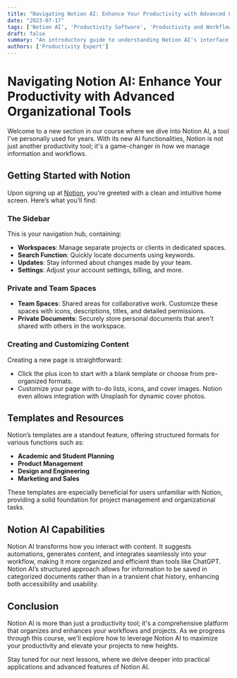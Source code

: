 ```yaml
---
title: "Navigating Notion AI: Enhance Your Productivity with Advanced Organizational Tools"
date: "2023-07-17"
tags: ['Notion AI', 'Productivity Software', 'Productivity and Workflow']
draft: false
summary: "An introductory guide to understanding Notion AI's interface and how its structured workflow can revolutionize your project management and content creation."
authors: ['Productivity Expert']
---
```


# Navigating Notion AI: Enhance Your Productivity with Advanced Organizational Tools

Welcome to a new section in our course where we dive into Notion AI, a tool I've personally used for years. With its new AI functionalities, Notion is not just another productivity tool; it's a game-changer in how we manage information and workflows.

## Getting Started with Notion

Upon signing up at [Notion](https://www.notion.so), you're greeted with a clean and intuitive home screen. Here’s what you’ll find:

### The Sidebar

This is your navigation hub, containing:
- **Workspaces**: Manage separate projects or clients in dedicated spaces.
- **Search Function**: Quickly locate documents using keywords.
- **Updates**: Stay informed about changes made by your team.
- **Settings**: Adjust your account settings, billing, and more.

### Private and Team Spaces

- **Team Spaces**: Shared areas for collaborative work. Customize these spaces with icons, descriptions, titles, and detailed permissions.
- **Private Documents**: Securely store personal documents that aren't shared with others in the workspace.

### Creating and Customizing Content

Creating a new page is straightforward:
- Click the plus icon to start with a blank template or choose from pre-organized formats.
- Customize your page with to-do lists, icons, and cover images. Notion even allows integration with Unsplash for dynamic cover photos.

## Templates and Resources

Notion’s templates are a standout feature, offering structured formats for various functions such as:
- **Academic and Student Planning**
- **Product Management**
- **Design and Engineering**
- **Marketing and Sales**

These templates are especially beneficial for users unfamiliar with Notion, providing a solid foundation for project management and organizational tasks.

## Notion AI Capabilities

Notion AI transforms how you interact with content. It suggests automations, generates content, and integrates seamlessly into your workflow, making it more organized and efficient than tools like ChatGPT. Notion AI’s structured approach allows for information to be saved in categorized documents rather than in a transient chat history, enhancing both accessibility and usability.

## Conclusion

Notion AI is more than just a productivity tool; it's a comprehensive platform that organizes and enhances your workflows and projects. As we progress through this course, we'll explore how to leverage Notion AI to maximize your productivity and elevate your projects to new heights.

Stay tuned for our next lessons, where we delve deeper into practical applications and advanced features of Notion AI.

